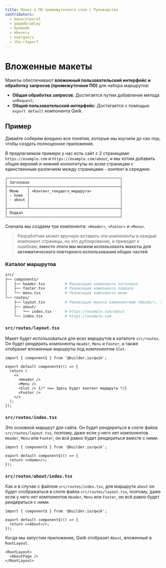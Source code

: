 ```yaml
---
title: Макет & ПО промежуточного слоя | Руководства
contributors:
  - manucorporat
  - adamdbradley
  - Oyemade
  - mhevery
  - nnelgxorz
  - the-r3aper7
---
```


# Вложенные макеты

Макеты обеспечивают **вложенный пользовательский интерфейс и обработку запросов (промежуточное ПО)** для набора маршрутов:

- **Общая обработка запросов**: Достигается путем добавления метода `onRequest`;
- **Общий пользовательский интерфейс**: Достигается с помощью `export default` компонента Qwik.

## Пример

Давайте соберем воедино все понятия, которые мы изучили до сих пор, чтобы создать полноценное приложение.

В предлагаемом примере у нас есть сайт с 2 страницами: `https://example.com` и `https://example.com/about`, и мы хотим добавить общие верхний и нижний колонтитулы ко всем страницам с единственным различием между страницами - контент в середине.

```
┌───────────────────────────────────────────────────┐
│ Заголовок                                         │
├─────────┬─────────────────────────────────────────┤
│ Меню    │ <Контент_текущего_маршрута>             │
│ - home  │                                         │
│ - about │                                         │
│         │                                         │
├─────────┴─────────────────────────────────────────┤
│ Подвал                                            │
└───────────────────────────────────────────────────┘
```

Сначала мы создаем три компонента: `<Header>`, `<Footer>` и `<Menu>`.

> Разработчик может вручную вставить эти компоненты в каждый компонент страницы, но это дублирование, и приводит к ошибкам, **вместо этого мы можем использовать макеты для автоматического повторного использования общих частей**.

### Каталог маршрутов

```bash
src/
├── components/
│   ├── header.tsx         # Реализация компонента заголовка
│   ├── footer.tsx         # Реализация компонента подвала
│   └── menu.tsx           # Реализация компонента меню
└── routes/
    ├── layout.tsx         # Реализация макета компонентами <Header>, <Footer>, и <Menu>
    ├── about/
    │   └── index.tsx      # https://example.com/about
    └── index.tsx          # https://example.com
```

### `src/routes/layout.tsx`

Макет будет использоваться для всех маршрутов в каталоге `src/routes`. Он будет рендерить компоненты `Header`, `Menu` и `Footer`, а также отобразит вложенные маршруты под компонентом `Slot`.

```tsx title="src/routes/layout.tsx"
import { component$ } from '@builder.io/qwik';

export default component$(() => {
  return (
    <>
      <Header />
      <Menu />
      <Slot /> {/* <== Здесь будет контент маршрута */}
      <Footer />
    </>
  );
});
```

### `src/routes/index.tsx`

Это основной маршрут для сайта. Он будет рендериться в слоте файла `src/routes/layout.tsx`, поэтому, даже если у него нет компонентов `Header`, `Menu` или `Footer`, он всё равно будет рендериться вместе с ними.

```tsx title="src/routes/index.tsx"
import { component$ } from '@builder.io/qwik';

export default component$(() => {
  return <>Home</>;
});
```

### `src/routes/about/index.tsx`

Как и в случае с файлом `src/routes/index.tsx`, для маршрута `about` он будет отображаться в слоте файла `src/routes/layout.tsx`, поэтому, даже если у него нет компонентов `Header`, `Menu` или `Footer`, он всё равно будет рендериться с ними.

```tsx title="src/routes/about/index.tsx"
import { component$ } from '@builder.io/qwik';

export default component$(() => {
  return <>About</>;
});
```

Когда мы запустим приложение, Qwik отобразит `About`, вложенный в `RootLayout`.

```tsx
<RootLayout>
  <AboutPage />
</RootLayout>
```
